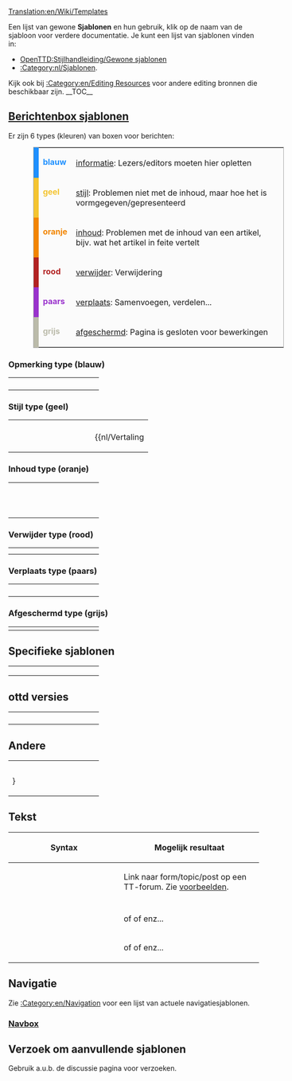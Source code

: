 [[Translation:en/Wiki/Templates]]

Een lijst van gewone '''Sjablonen''' en hun gebruik, klik op de naam van de sjabloon voor verdere documentatie.
Je kunt een lijst van sjablonen vinden in:
* [[nl/Wiki/Stijlhandleiding#gewone-sjablonen|OpenTTD:Stijlhandleiding/Gewone sjablonen]]
* [[:Category:nl/Sjablonen]].

Kijk ook bij [[:Category:en/Editing Resources]] voor andere editing bronnen die beschikbaar zijn.
__TOC__

== [[:Category:nl/Berichtenbox|Berichtenbox sjablonen]] ==

Er zijn 6 types (kleuren) van boxen voor berichten:

<table style="margin: 0px 10% 0px 10%; border: 1px solid #aaa; background:#fbfbfb">
<tr valign="top">
<td style="border-left: 10px solid #1e90ff; padding: 2px 0 2px 0.5em;"><div style="width:52px; color:#1e90ff;">'''blauw'''</div></td>
<td style="border: none; padding: 0.25em 0.9em; width: 100%;}}">[[#blue-tipe|informatie]]: Lezers/editors moeten hier opletten</td>
</tr><tr valign="top">
<td style="border-left: 10px solid #f4c430; padding: 2px 0 2px 0.5em;"><div style="width:52px; color:#f4c430;">'''geel'''</div></td>
<td style="border: none; padding: 0.25em 0.9em; width: 100%;}}">[[#style-type-yellow|stijl]]: Problemen niet met de inhoud, maar hoe het is vormgegeven/gepresenteerd</td>
</tr><tr valign="top">
<td style="border-left: 10px solid #f28500; padding: 2px 0 2px 0.5em;"><div style="width:52px; color:#f28500;">'''oranje'''</div></td>
<td style="border: none; padding: 0.25em 0.9em; width: 100%;}}">[[#content-type-orange|inhoud]]: Problemen met de inhoud van een artikel, bijv. wat het artikel in feite vertelt</td>
</tr><tr valign="top">
<td style="border-left: 10px solid #b22222; padding: 2px 0 2px 0.5em;"><div style="width:52px; color:#b22222;">'''rood'''</div></td>
<td style="border: none; padding: 0.25em 0.9em; width: 100%;}}">[[#delete-type-red|verwijder]]: Verwijdering</td>
</tr><tr valign="top">
<td style="border-left: 10px solid #9932cc; padding: 2px 0 2px 0.5em;"><div style="width:52px; color:#9932cc;">'''paars'''</div></td>
<td style="border: none; padding: 0.25em 0.9em; width: 100%;}}">[[#move-type-purple|verplaats]]: Samenvoegen, verdelen...</td>
</tr><tr valign="top">
<td style="border-left: 10px solid #bba; padding: 2px 0 2px 0.5em;"><div style="width:52px; color:#bba;">'''grijs'''</div></td>
<td style="border: none; padding: 0.25em 0.9em; width: 100%;}}">[[#protected-type-gray|afgeschermd]]: Pagina is gesloten voor bewerkingen</td>
</tr>
</table>
===Opmerking type (blauw)===
{| style="border:0px; padding:5px; width=100%;"
|- valign="top"
|width=150;|{{en/S|nl/Opmerking| TEKST }}
|{{nl/Opmerking| TEKST }}
|- valign="top"
|{{en/S|nl/Te doen| TEKST }}
|{{nl/Te doen| TEKST |2= }}
|- valign="top"
|{{en/S|nl/Uitbreiding| TEKST }}
|{{nl/Uitbreiding| TEKST |2= }}
|- valign="top"
|{{en/S|nl/Actueel}}
|{{nl/Actueel|1= }}
|}

===Stijl type (geel)===
{| style="border:0px; padding: 5px; width=100%;"
|- valign="top"
|width=150;|{{en/S|nl/Opschonen}}
|{{nl/Opschonen|1= }}
|- valign="top"
|{{en/S|nl/Vertaling | Titel in het Engels; percentage}}
|{{nl/Vertaling||origin=title}}
|}

===Inhoud type (oranje)===
{| style="border:0px; padding: 5px; width=100%;"
|- valign="top"
|width=150;|{{en/S|nl/Waarschuwing| TEKST }}
|{{nl/Waarschuwing| TEKST }}
|- valign="top"
|{{en/S|nl/Incompleet}}
|{{nl/Incompleet|1= }}
|- valign="top"
|{{en/S|nl/Verlopen}} <br> {{en/S|nl/Verlopen| TEKST }} 
|{{nl/Verlopen|2= }} 
|}

===Verwijder type (rood)===
{| style="border:0px; padding:5px; width=100%;"
|- valign="top"
|width=150;|{{en/S|en/Delete| Reason &#124; User name}}
|{{en/Delete|3= }} 
|- valign="top"
|{{en/S|en/Vandal}}
|{{en/Vandal|1= }}
|}

===Verplaats type (paars)===
{| style="border:0px; padding: 5px; width=100%;"
|- valign="top"
|width=150;|{{en/S|nl/Samenvoegen| paginanaam}}
|{{nl/Samenvoegen|en/Een paginanaam|2= }}
|- valign="top"
|width=150;|{{en/S|nl/Samenvoegenin| paginanaam}}
|{{nl/Samenvoegenin|en/Een paginanaam|2= }}
|- valign="top"
|width=150;|{{en/S|nl/Samenvoegenvan| paginanaam}}
|{{nl/Samenvoegenvan|en/Een paginanaam|2= }}
|- valign="top"
|{{en/S|nl/Splitsen|TEKST}}
|{{nl/Splitsen|TEKST|2= }} 
|}

===Afgeschermd type (grijs)===
{| style="border:0px; padding: 5px; width=100%;"
|- valign="top"
|width=150;|{{en/S|en/Historical}}
|{{en/Historical|1= }} 
|}

== Specifieke sjablonen ==

{| style="border:0px; padding: 5px; width=100%;"
|- valign="top"
|width=150;|{{en/S|en/Linking}}
|{{en/Linking}}
|- valign="top"
|{{en/S|en/Suggestions}}
|{{en/Suggestions|1= }}
|- valign="top"
|{{en/S|en/License|type=your type}}
|{{en/License|type=PD}}
|}

== ottd versies ==

{| style="border:0px; padding: 5px; width=100%;"
|- valign="top"
| width=150;|{{en/S|en/FutureFeature}}
|{{en/FutureFeature}}
|-
|{{en/S|nl/Kenmerken| jouw versie }}
|{{nl/Kenmerken|1.0|align="center"|text=(1.0.0)}}
|-
|{{en/S|nl/Kenmerken periode| jouw versie }}
|{{nl/Kenmerken periode|0.5|1.0|align="center"|text=(0.5 t/m 1.0)}}
|-
|{{en/S|en/Nightly| TEKST }}
|{{en/Nightly| TEKST }}
|}

== Andere ==

{| style="border:0px; padding:5px; width=100%;"
| width=150;|{{en/S|en/Progress bar | 50 }}
|{{en/Progress bar| 50}}
|-
|{{en/S|en/Archive/Old 32bpp/Progress bar 32bpp tracker | category}}
|{{en/Archive/Old 32bpp/Progress bar 32bpp tracker|ground terrain}}
|-
|{{en/S|en/Other languages | ... }}}
|
|}

== Tekst ==
{| border=1 cellspacing=0 cellpadding=3 
!width=150px|Syntax
!width=55%|Mogelijk resultaat
|-
|{{en/S|en/Forum|Forum|Topic}}
|Link naar form/topic/post op een TT-forum. Zie [[Template:en/Forum|voorbeelden]].
|-
|{{en/S|en/User|Gebruikersnaam}}
| {{en/User|Gebruikersnaam}}
|-
|{{en/S|en/Check|Type|Color|Size}}
|{{en/Check|Yes|Green|20px}} of {{en/Check|No|Red|20px}} of {{en/Check|No|Black|20px}} enz...
|-
|{{en/S|en/Emoticon|Code|Size}}
|{{en/Emoticon|:)}} of {{en/Emoticon|;)}} of {{en/Emoticon|:((}} enz...
|}

== Navigatie ==

Zie [[:Category:en/Navigation]] voor een lijst van actuele navigatiesjablonen.

=== [[Template:en/Navbox|Navbox]] ===

{{en/Navbox|navbar = off
|state = off

|name  = Name 
|title = Onderverdelen van groepen links

|group1 = groep 1
|list1 = {{en/Navbox subgroup|group1 = Onderdeel 1
            |list1  = {{en/Nowrap begin}} Item 1 {{en/·w}} Item 2 {{en/·w}} Item 3 {{en/Nowrap end}}

            |group2 = Onderdeel 2
            |list2  = {{en/Nowrap begin}} Item 1 {{en/·w}} Item 2 {{en/·w}} Item 3 {{en/Nowrap end}}
           }}

|group2 = groep 2
|list2  = {{en/Nowrap begin}} Item 1 {{en/·w}} Item 2 {{en/·w}} Item 3 {{en/Nowrap end}}
}}

== Verzoek om aanvullende sjablonen ==

Gebruik a.u.b. de discussie pagina voor verzoeken.


